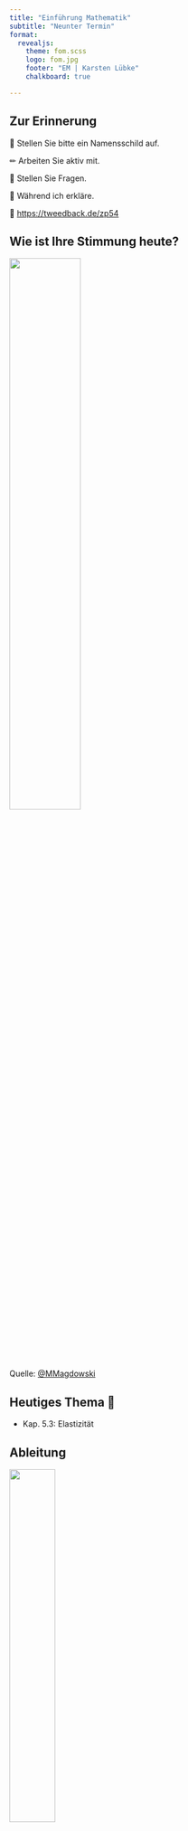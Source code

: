 ```yaml
---
title: "Einführung Mathematik"
subtitle: "Neunter Termin"
format: 
  revealjs:
    theme: fom.scss
    logo: fom.jpg
    footer: "EM | Karsten Lübke"
    chalkboard: true

---
```



## Zur Erinnerung

&#x1F4DB; Stellen Sie bitte ein Namensschild auf.

&#x270F; Arbeiten Sie aktiv mit.

&#x1F937; Stellen Sie Fragen.

&#129323; Während ich erkläre.

&#x1F4AA; [https://tweedback.de/zp54](https://tweedback.de/zp54)


## Wie ist Ihre Stimmung heute?

![](img/annalena_baerbock.jpg){fig-align="center" width="50%"}


::: aside
Quelle: [@MMagdowski](https://twitter.com/MMagdowski/status/1442743577126264832)
:::


## Heutiges Thema &#127979;


- Kap. 5.3: Elastizität


## Ableitung

![](img/Meme_Ableitung.jpg){fig-align="center" width="40%"}
